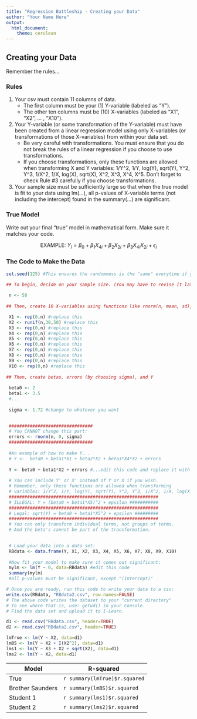 ```yaml
---
title: "Regression Battleship - Creating your Data"
author: "Your Name Here"
output: 
  html_document:
    theme: cerulean
---
```


## Creating your Data

Remember the rules...

### Rules

1. Your csv must contain 11 columns of data.
    * The first column must be your (1) Y-variable (labeled as "Y").
    * The other ten columns must be (10) X-variables (labeled as "X1", "X2", ... , "X10").
    
2. Your Y-variable (or some transformation of the Y-variable) must have been created from a linear regression model using only X-variables (or transformations of those X-variables) from within your data set.
    * Be very careful with transformations. You must ensure that you do not break the rules of a linear regression if you choose to use transformations.
    * If you choose transformations, only these functions are allowed when transforming X and Y variables: 1/Y^2, 1/Y, log(Y), sqrt(Y), Y^2, Y^3, 1/X^2, 1/X, log(X), sqrt(X), X^2, X^3, X^4, X^5. Don't forget to check Rule #3 carefully if you choose transformations.
    
3. Your sample size must be sufficiently large so that when the true model is fit to your data using lm(...), all p-values of X-variable terms (not including the intercept) found in the summary(...) are significant.


### True Model

Write out your final "true" model in mathematical form. Make sure it matches your code.

$$
  \text{EXAMPLE:} \ Y_i = \beta_0 + \beta_1 X_{4i} + \beta_2 X_{2i} + \beta_3 X_{4i} X_{2i} + \epsilon_i
$$

### The Code to Make the Data

```r
set.seed(125) #This ensures the randomness is the "same" everytime if you play the entire R-chunk as one entire piece of code. If you run lines separately, your data might not come out the same every time.

## To begin, decide on your sample size. (You may have to revise it later to ensure all values in your lm(...) are significant.)
  
 n <- 50
  
## Then, create 10 X-variables using functions like rnorm(n, mean, sd), rchisq(n, df), rf(n, df1, df2), rt(n, df), rbeta(n, a, b), runif(n, a, b) or sample(c(1,0), n, replace=TRUE)...

 X1 <- rep(0,n) #replace this
 X2 <- runif(n,30,50) #replace this
 X3 <- rep(0,n) #replace this
 X4 <- rep(0,n) #replace this
 X5 <- rep(0,n) #replace this
 X6 <- rep(0,n) #replace this
 X7 <- rep(0,n) #replace this
 X8 <- rep(0,n) #replace this
 X9 <- rep(0,n) #replace this
 X10 <- rep(0,n) #replace this
 
## Then, create betas, errors (by choosing sigma), and Y
 
 beta0 <- 2
 beta1 <- 3.5   
 #...
 
 sigma <- 1.72 #change to whatever you want
 

 ################################
 # You CANNOT change this part:
 errors <- rnorm(n, 0, sigma)
 ################################ 
 
 #An example of how to make Y...
 # Y <-  beta0 + beta1*X1 + beta2*X2 + beta3*X4*X2 + errors
 
 Y <- beta0 + beta1*X2 + errors #...edit this code and replace it with your model
 
 # You can include Y' or X' instead of Y or X if you wish.
 # Remember, only these functions are allowed when transforming
 # variables: 1/Y^2, 1/Y, log(Y), sqrt(Y), Y^2, Y^3, 1/X^2, 1/X, log(X), sqrt(X), X^2, X^3, X^4, X^5. 
 #########################################################
 # ILLEGAL: Y = (beta0 + beta1*X5)^2 + epsilon ###########
 #########################################################
 # Legal: sqrt(Y) = beta0 + beta1*X5^2 + epsilon #########
 #########################################################
 # You can only transform individual terms, not groups of terms.
 # And the beta's cannot be part of the transformation.

 
 # Load your data into a data set:
 RBdata <- data.frame(Y, X1, X2, X3, X4, X5, X6, X7, X8, X9, X10)
 
 #Now fit your model to make sure it comes out significant:
 mylm <- lm(Y ~ 0, data=RBdata) #edit this code
 summary(mylm) 
 #all p-values must be significant, except "(Intercept)"

```
  
```r
# Once you are ready, run this code to write your data to a csv:
write.csv(RBdata, "RBdata2.csv", row.names=FALSE)
# The above code writes the dataset to your "current directory"
# To see where that is, use: getwd() in your Console.
# Find the data set and upload it to I-Learn.
```

```r
d1 <- read.csv("RBdata.csv", header=TRUE)
d2 <- read.csv("RBdata2.csv", header=TRUE)
```


```r
lmTrue <- lm(Y ~ X2, data=d1)
lmBS <- lm(Y ~ X2 + I(X2^2), data=d1)
lms1 <- lm(Y ~ X3 + X2 + sqrt(X2), data=d1)
lms2 <- lm(Y ~ X2, data=d1)
```

| Model | R-squared |
|-------|--------------------|
| True | `r summary(lmTrue)$r.squared` |
| Brother Saunders | `r summary(lmBS)$r.squared` |
| Student 1 | `r summary(lms1)$r.squared` |
| Student 2 | `r summary(lms2)$r.squared` |

```r



```
 
 

 